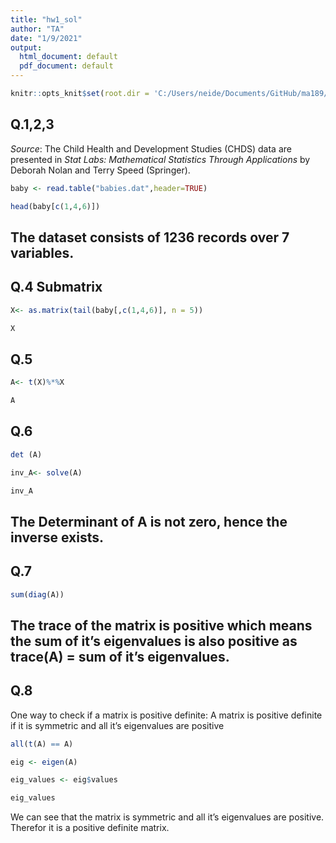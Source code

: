```yaml
---
title: "hw1_sol"
author: "TA"
date: "1/9/2021"
output:
  html_document: default
  pdf_document: default
---
```


```r
knitr::opts_knit$set(root.dir = 'C:/Users/neide/Documents/GitHub/ma189/Data')
```

## Q.1,2,3

*Source*: The Child Health and Development Studies (CHDS) data are presented in *Stat Labs: Mathematical Statistics Through Applications* by Deborah Nolan and Terry Speed (Springer). 



```r
baby <- read.table("babies.dat",header=TRUE)

head(baby[c(1,4,6)])

```
## The dataset consists of 1236 records over 7 variables.

## Q.4 Submatrix  


```r

X<- as.matrix(tail(baby[,c(1,4,6)], n = 5))

X

```

## Q.5

```r

A<- t(X)%*%X

A
```


## Q.6 
```r

det (A)

inv_A<- solve(A)

inv_A
```
## The Determinant of A is not zero, hence the inverse exists.



## Q.7 

```r

sum(diag(A))

```
## The trace of the matrix is positive which means the sum of it's eigenvalues is also positive as trace(A) = sum of it's eigenvalues.

## Q.8 
One way to check if a matrix is positive definite:
A matrix is positive definite if it is symmetric and all it's eigenvalues are positive 

```r

all(t(A) == A)

eig <- eigen(A)

eig_values <- eig$values

eig_values


```

We can see that the matrix is symmetric and all it's eigenvalues are positive. Therefor it is a positive definite matrix.